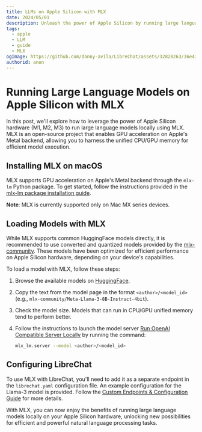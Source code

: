 ```yaml
---
title: LLMs on Apple Silicon with MLX
date: 2024/05/01
description: Unleash the power of Apple Silicon by running large language models locally with MLX.
tags:
  - apple
  - LLM
  - guide
  - MLX
ogImage: https://github.com/danny-avila/LibreChat/assets/32828263/36e4377a-e779-49e2-a09b-37be1b5531b0
authorid: anon
---
```



<BlogHeader />

# Running Large Language Models on Apple Silicon with MLX

In this post, we'll explore how to leverage the power of Apple Silicon hardware (M1, M2, M3) to run large language models locally using MLX. MLX is an open-source project that enables GPU acceleration on Apple's Metal backend, allowing you to harness the unified CPU/GPU memory for efficient model execution.

## Installing MLX on macOS

MLX supports GPU acceleration on Apple's Metal backend through the `mlx-lm` Python package. To get started, follow the instructions provided in the [mlx-lm package installation guide](https://github.com/ml-explore/mlx-examples/tree/main/llms).

**Note**: MLX is currently supported only on Mac MX series devices.

## Loading Models with MLX

While MLX supports common HuggingFace models directly, it is recommended to use converted and quantized models provided by the [mlx-community](https://huggingface.co/mlx-community). These models have been optimized for efficient performance on Apple Silicon hardware, depending on your device's capabilities.

To load a model with MLX, follow these steps:

1. Browse the available models on [HuggingFace](https://huggingface.co/models?search=mlx-community).
2. Copy the text from the model page in the format `<author>/<model_id>` (e.g., `mlx-community/Meta-Llama-3-8B-Instruct-4bit`).
3. Check the model size. Models that can run in CPU/GPU unified memory tend to perform better.
4. Follow the instructions to launch the model server [Run OpenAI Compatible Server Locally](https://github.com/ml-explore/mlx-examples/blob/main/llms/mlx_lm/SERVER.md) by running the command:

   ```sh filename="Launch the model server"
   mlx_lm.server --model <author>/<model_id>
   ```

## Configuring LibreChat

To use MLX with LibreChat, you'll need to add it as a separate endpoint in the `librechat.yaml` configuration file. An example configuration for the Llama-3 model is provided. Follow the [Custom Endpoints & Configuration Guide](/docs/configuration/librechat_yaml) for more details.

With MLX, you can now enjoy the benefits of running large language models locally on your Apple Silicon hardware, unlocking new possibilities for efficient and powerful natural language processing tasks.